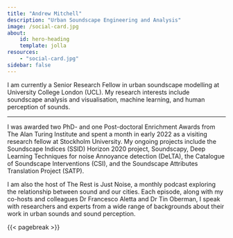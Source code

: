 ```yaml
---
title: "Andrew Mitchell"
description: "Urban Soundscape Engineering and Analysis"
image: /social-card.jpg
about: 
    id: hero-heading
    template: jolla
resources:
    - "social-card.jpg"
sidebar: false
---
```


::: {#hero-heading .text-center}
I am currently a Senior Research Fellow in urban soundscape modelling at University College London (UCL). My research interests include soundscape analysis and visualisation, machine learning, and human perception of sounds. 

:::

---

I was awarded two PhD- and one Post-doctoral Enrichment Awards from The Alan Turing Institute and spent a month in early 2022 as a visiting research fellow at Stockholm University. My ongoing projects include the Soundscape Indices (SSID) Horizon 2020 project, Soundscapy, Deep Learning Techniques for noise Annoyance detection (DeLTA), the Catalogue of Soundscape Interventions (CSI), and the Soundscape Attributes Translation Project (SATP).

I am also the host of The Rest is Just Noise, a monthly podcast exploring the relationship between sound and our cities. Each episode, along with my co-hosts and colleagues Dr Francesco Aletta and Dr Tin Oberman, I speak with researchers and experts from a wide range of backgrounds about their work in urban sounds and sound perception.


<div id='buzzsprout-large-player'></div><script type='text/javascript' charset='utf-8' src='https://www.buzzsprout.com/1438372.js?container_id=buzzsprout-large-player&player=large'></script>

{{< pagebreak >}}

::: {.column-page-inset .text-center}
```{=html}
<a class="btn btn-outline-dark", href="https://twitter.com/AcousticsMan" target="_blank" rel="noopener noreferrer">
    <i class="bi bi-twitter" role='img' aria-label='Twitter'></i>
</a>

<a class="btn btn-outline-dark", href="https://github.com/MitchellAcoustics" target="_blank" rel="noopener noreferrer">
    <i class="bi bi-github" role='img' aria-label='Github'></i>
</a>

<a class="btn btn-outline-dark", href="https://www.linkedin.com/in/andrew-mitchell-acoustics/" target="_blank" rel="noopener noreferrer">
    <i class="bi bi-linkedin" role='img' aria-label='LinkedIn'></i>
</a>

<a class="btn btn-outline-dark", href="https://scholar.google.com/citations?user=xydj7cEAAAAJ&hl=en" target="_blank" rel="noopener noreferrer">
    <i class="ai ai-google-scholar" role='img' aria-label='Google Scholar'></i>
</a>

<!-- <a class="btn btn-outline-dark", href="https://arxiv.org/a/dimmery_d_1.html" target="_blank" rel="noopener noreferrer">
    <i class="ai ai-arxiv" role='img' aria-label='arXiv'></i>
</a> -->

<a class="btn btn-outline-dark", href="mailto:andrew.mitchell.18@ucl.ac.uk" target="_blank" rel="noopener noreferrer">
    <i class="ai bi-envelope" role='img' aria-label='email'></i>
</a>
```
:::


